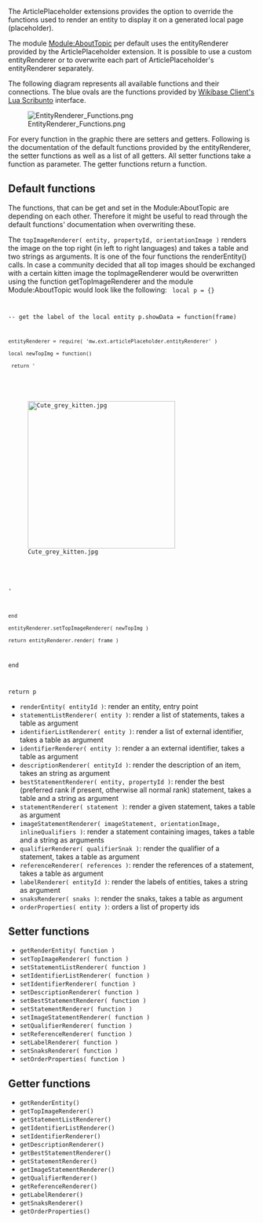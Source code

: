 The ArticlePlaceholder extensions provides the option to override the functions used to render an entity to display it on a generated local page (placeholder).

The module [[Module:AboutTopic]] per default uses the entityRenderer provided by the ArticlePlaceholder extension.
It is possible to use a custom entityRenderer or to overwrite each part of ArticlePlaceholder's entityRenderer separately.

The following diagram represents all available functions and their connections. The blue ovals are the functions provided by [https://www.mediawiki.org/wiki/Extension:Wikibase_Client/Lua Wikibase Client's Lua Scribunto] interface.

[[File:EntityRenderer_Functions.png]]

For every function in the graphic there are setters and getters. Following is the documentation of the default functions provided by the entityRenderer, the setter functions as well as a list of all getters. All setter functions take a function as parameter. The getter functions return a function.

== Default functions ==

The functions, that can be get and set in the Module:AboutTopic are depending on each other.
Therefore it might be useful to read through the default functions' documentation when overwriting these.

The <code>topImageRenderer( entity, propertyId, orientationImage )</code> renders the image on the top right (in left to right languages) and takes a table and two strings as arguments. It is one of the four functions the renderEntity() calls.
In case a community decided that all top images should be exchanged with a certain kitten image the topImageRenderer would be overwritten using the function getTopImageRenderer and the module Module:AboutTopic would look like the following:
<code>
local p = {}

-- get the label of the local entity
p.showData = function(frame)
 entityRenderer = require( 'mw.ext.articlePlaceholder.entityRenderer' )
 local newTopImg = function()
  return '<div class="articleplaceholder-topimage">[[File:Cute_grey_kitten.jpg|thumb|right|300px]]</div>'
 end
 entityRenderer.setTopImageRenderer( newTopImg )
 return entityRenderer.render( frame )
end

return p
</code>
*<code>renderEntity( entityId )</code>: render an entity, entry point
*<code>statementListRenderer( entity )</code>: render a list of statements, takes a table as argument
*<code>identifierListRenderer( entity )</code>: render a list of external identifier, takes a table as argument
*<code>identifierRenderer( entity )</code>: render a an external identifier, takes a table as argument
*<code>descriptionRenderer( entityId )</code>: render the description of an item, takes an string as argument
*<code>bestStatementRenderer( entity, propertyId )</code>: render the best (preferred rank if present, otherwise all normal rank) statement, takes a table and a string as argument
*<code>statementRenderer( statement )</code>: render a given statement, takes a table as argument
*<code>imageStatementRenderer( imageStatement, orientationImage, inlineQualifiers )</code>: render a statement containing images, takes a table and a string as arguments
*<code>qualifierRenderer( qualifierSnak )</code>: render the qualifier of a statement, takes a table as argument
*<code>referenceRenderer( references )</code>: render the references of a statement, takes a table as argument
*<code>labelRenderer( entityId )</code>: render the labels of entities, takes a string as argument
*<code>snaksRenderer( snaks )</code>: render the snaks, takes a table as argument
*<code>orderProperties( entity )</code>: orders a list of property ids


== Setter functions ==

*<code>getRenderEntity( function )</code>
*<code>setTopImageRenderer( function )</code>
*<code>setStatementListRenderer( function )</code>
*<code>setIdentifierListRenderer( function )</code>
*<code>setIdentifierRenderer( function )</code>
*<code>setDescriptionRenderer( function )</code>
*<code>setBestStatementRenderer( function )</code>
*<code>setStatementRenderer( function )</code>
*<code>setImageStatementRenderer( function )</code>
*<code>setQualifierRenderer( function )</code>
*<code>setReferenceRenderer( function )</code>
*<code>setLabelRenderer( function )</code>
*<code>setSnaksRenderer( function )</code>
*<code>setOrderProperties( function )</code>

== Getter functions ==

*<code>getRenderEntity()</code>
*<code>getTopImageRenderer()</code>
*<code>getStatementListRenderer()</code>
*<code>getIdentifierListRenderer()</code>
*<code>setIdentifierRenderer()</code>
*<code>getDescriptionRenderer()</code>
*<code>getBestStatementRenderer()</code>
*<code>getStatementRenderer()</code>
*<code>getImageStatementRenderer()</code>
*<code>getQualifierRenderer()</code>
*<code>getReferenceRenderer()</code>
*<code>getLabelRenderer()</code>
*<code>getSnaksRenderer()</code>
*<code>getOrderProperties()</code>

